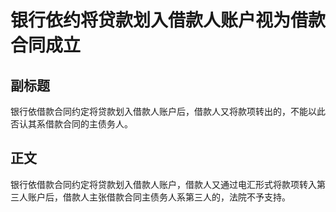 # 银行依约将贷款划入借款人账户视为借款合同成立
## 副标题
银行依借款合同约定将贷款划入借款人账户后，借款人又将款项转出的，不能以此否认其系借款合同的主债务人。
## 正文
银行依借款合同约定将贷款划入借款人账户，借款人又通过电汇形式将款项转入第三人账户后，借款人主张借款合同主债务人系第三人的，法院不予支持。